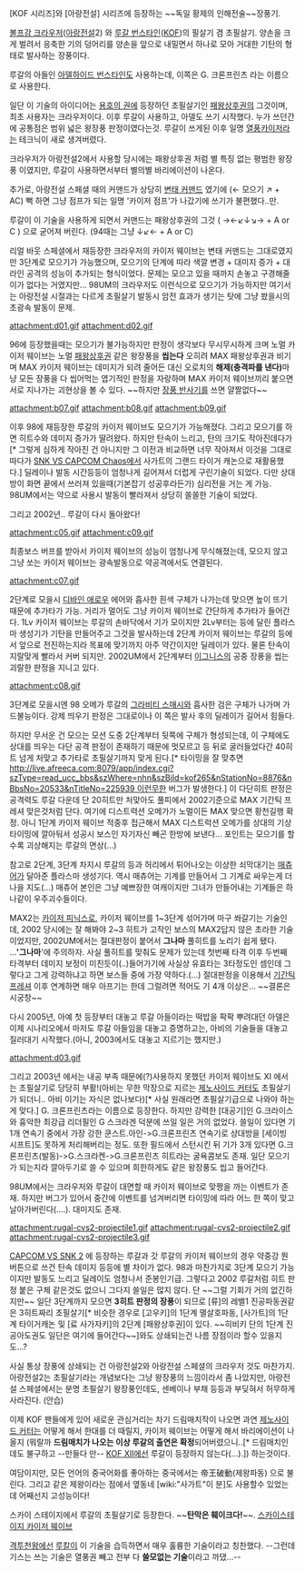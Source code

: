 [KOF 시리즈]와 [아랑전설] 시리즈에 등장하는 ~~독일 황제의 인해전술~~장풍기. 

[[볼프강 크라우저]]([[아랑전설]]2) 와 [[루갈 번스타인]]([[KOF]])의 필살기 겸 초필살기. 양손을 크게 벌려서 응축한 기의 덩어리를 양손을 앞으로 내밀면서 하나로 모아 거대한 기탄의 형태로 발사하는 장풍이다.

루갈의 아들인 [[아델하이드 번스타인]]도 사용하는데, 이쪽은 G. 크론프린츠 라는 이름으로 사용한다.

일단 이 기술의 아이디어는 [[용호의 권]]에 등장하던 초필살기인 [[패왕상후권]]의 그것이며, 최초 사용자는 크라우저이다. 이후 루갈이 사용하고, 아델도 쓰기 시작했다. 누가 쓰던간에 공통점은 범위 넓은 왕장풍 판정이였다는것. 루갈이 쓰게된 이후 일명 [[열풍카이저]]라는 테크닉이 새로 생겨버렸다.

크라우저가 아랑전설2에서 사용할 당시에는 패왕상후권 처럼 별 특징 없는 평범한 왕장풍 이였지만, 루갈이 사용하면서부터 별의별 바리에이션이 나온다. 

추가로, 아랑전설 스페셜 때의 커맨드가 상당히 [[변태 커맨드]] 였기에 (← 모으기 ↗ + AC) 뻑 하면 그냥 점프가 되는 일명 '카이저 점프'가 나갔기에 쓰기가 불편했다..만. 

루갈이 이 기술을 사용하게 되면서 커맨드는 패왕상후권의 그것 ( →←↙↓↘→ + A or C ) 으로 굳어져 버린다. (94때는 그냥 ↓↙← + A or C)

리얼 바웃 스페셜에서 재등장한 크라우저의 카이저 웨이브는 변태 커맨드는 그대로였지만 3단계로 모으기가 가능했으며, 모으기의 단계에 따라 색깔 변경 + 대미지 증가 + 대라인 공격의 성능이 추가되는 형식이었다. 문제는 모으고 있을 때까지 손놓고 구경해줄 이가 없다는 거였지만... 98UM의 크라우저도 이런식으로 모으기가 가능하지만 여기서는 아랑전설 시절과는 다르게 초필살기 발동시 암전 효과가 생기는 탓에 그냥 쐈을시의 초광속 발동이 문제.


attachment:d01.gif
attachment:d02.gif

96에 등장했을때는 모으기가 불가능하지만 판정이 생각보다 무시무시하게 크며 노멀 카이저 웨이브는 노멀 [[패왕상후권]] 같은 왕장풍을 '''씹는다''' 오히려 MAX 패왕상후권과 비기며 MAX 카이저 웨이브는 데미지가 되려 줄어든 대신 오로치의 '''해제(충격파를 낸다)'''마냥 모든 장풍을 다 씹어먹는 엽기적인 판정을 자랑하며 MAX 카이저 웨이브끼리 붙으면 서로 지나가는 괴현상을 볼 수 있다. ~~하지만 [[장풍 반사기]]를 쓰면 얄짤없다~~


attachment:b07.gif
attachment:b08.gif
attachment:b09.gif

이후 98에 재등장한 루갈의 카이저 웨이브도 모으기가 가능해졌다. 그리고 모으기를 하면 히트수와 데미지 증가가 딸려왔다. 하지만 탄속이 느리고, 탄의 크기도 작아진데다가[* 그렇게 심하게 작아진 건 아니지만 그 이전과 비교하면 너무 작아져서 이것을 그대로 따다가 [[SNK VS CAPCOM Chaos]]에서 사가트의 그랜드 타이거 캐논으로 재활용했다.] 딜레이나 발동 시간등등이 엄청나게 길어져서 더럽게 구린기술이 되었다. 다만 상대방이 화면 끝에서 쓰러져 있을때(기본잡기 성공후라든가) 심리전을 거는 게 가능. 98UM에서는 약으로 사용시 발동이 빨라져서 상당히 쏠쏠한 기술이 되었다.

그리고 2002년.. 루갈이 다시 돌아왔다!

attachment:c05.gif
attachment:c09.gif

최종보스 버프를 받아서 카이저 웨이브의 성능이 엄청나게 무식해졌는데, 모으지 않고 그냥 쏘는 카이저 웨이브는 광속발동으로 약공격에서도 연결된다.


attachment:c07.gif

2단계로 모을시 [[디바인 애로우]] 에어와 흡사한 흰색 구체가 나가는데 맞으면 높이 뜨기 때문에 추가타가 가능. 거리가 멀어도 그냥 카이저 웨이브로 간단하게 추가타가 들어간다. 1Lv 카이저 웨이브는 루갈의 손바닥에서 기가 모이지만 2Lv부터는 등에 달린 플라스마 생성기가 기탄을 만들어주고 그것을 발사하는데 2단계 카이저 웨이브는 루갈의 등에서 앞으로 전진하는지라 목표에 맞기까지 아주 약간이지만 딜레이가 있다. 물론 탄속이 지랄맞게 빨라서 커버 되지만.
2002UM에서 2단계부터 [[이그니스]]의 공중 장풍을 씹는 괴랄한 판정을 지니고 있다.


attachment:c08.gif

3단계로 모을시엔 98 오메가 루갈의 [[그라비티 스매시]]와 흡사한 검은 구체가 나가며 가드불능이다. 강제 띄우기 판정은 그대로이나 이 쪽은 발사 후의 딜레이가 길어서 힘들다.

하지만 무서운 건 모으는 모션 도중 2단계부터 뒷쪽에 구체가 형성되는데, 이 구체에도 상대를 띄우는 다단 공격 판정이 존재하기 때문에 멋모르고 등 뒤로 굴러들었다간 40히트 넘게 처맞고 추가타로 초필살기까지 맞게 된다.[* 타이밍을 잘 맞추면 [[http://live.afreeca.com:8079/app/index.cgi?szType=read_ucc_bbs&szWhere=nhn&szBjId=kof265&nStationNo=8876&nBbsNo=20533&nTitleNo=225939 이런]]무한 버그가 발생한다.] 이 다단히트 판정은 공격력도 루갈 다운데 단 20히트만 처맞아도 풀피에서 2002기준으로 MAX 기간틱 프레셔 맞은것처럼 단다. 여기에 디스트력션 오메가가 노멀이든 MAX 맞으면 황천길행 확정. 아니 1단계 카이저 웨이브 적중후 접근해서 MAX 디스트럭션 오메가를 상대의 기상 타이밍에 깔아둬서 성공시 보스인 자기자신 빼곤 한방에 보낸다... 포인트는 모으기를 할수록 괴상해지는 루갈의 면상(…)

참고로 2단계, 3단계 차지시 루갈의 등과 허리에서 튀어나오는 이상한 쇠막대기는 [[매츄어]]가 달아준 플라스마 생성기다. 역시 매츄어는 기계를 만들어서 그 기계로 싸우는게 더 나을 지도(…) 매츄어 본인은 그냥 예쁘장한 여캐이지만 그녀가 만들어내는 기계들은 하나같이 우주괴수들이다. 

MAX2는 [[카이저 피닉스]]로, 카이저 웨이브를 1~3단계 섞어가며 마구 쏴갈기는 기술인데, 2002 당시에는 잘 해봐야 2~3 히트가 고작인 보스의 MAX2답지 않은 초라한 기술이었지만, 2002UM에서는 절대판정이 붙어서 '''그나마''' 풀히트를 노리기 쉽게 됐다. ...''''그나마''''에 주의하자.
사실 풀히트를 맞춰도 문제가 있는데 첫번째 타격 이후 두번째 타격부터 데미지 보정이 미친듯이(..)들어가기에 사실상 유효타는 3타정도인 셈인데 그렇다고 그게 강력하냐고 하면 보스들 중에 가장 약하다.(...) 절대판정을 이용해서 [[기간틱 프레셔]] 이후 연계하면 매우 아프기는 한데 그럴려면 적어도 기 4개 이상은... ~~결론은 시궁창~~

다시 2005년, 아예 첫 등장부터 대놓고 루갈 아들이라는 떡밥을 팍팍 뿌려대던 아델은 이제 시나리오에서 마저도 루갈 아들임을 대놓고 증명하고는, 아비의 기술들을 대놓고 질러대기 시작했다.(아니, 2003에서도 대놓고 지르기는 했지만.) 

attachment:d03.gif

그리고 2003년 에서는 내공 부족 때문에(?)사용하지 못했던 카이저 웨이브도 XI 에서는 초필살기로 당당히 부활!(아비는 무한 막장으로 지르는 [[제노사이드 커터]]도 초필살기가 되더니.. 아비 이기는 자식은 없나보다)[* 사실 원래라면 초필살기급으로 나와야 하는게 맞다.] G. 크론프린츠라는 이름으로 등장한다. 하지만 강력한 [대공기]인 G.크라이스와 흉악한 최강급 리더필인 G 스크라겐 덕분에 쓰일 일은 거의 없었다. 쓸일이 있다면 기 1개 연속기 중에서 가장 강한 쿤스트.아인->G.크론프린츠 연속기로 상대방을 [세이빙 시프트]도 못하게 처리해버리는 정도. 또한 필드에서 스턴시킨 뒤 기가 3개 있다면 G.크론프린츠(발동)->G.스크라켄->G.크론프린츠 히트라는 굴욕콤보도 존재. 일단 모으기가 되는지라 깔아두기로 쓸 수 있으며 희한하게도 같은 왕장풍도 씹고 들어간다.

98UM에서는 크라우저와 루갈이 대면할 때 카이저 웨이브로 맞짱을 까는 이벤트가 존재. 하지만 버그가 있어서 중간에 이벤트를 넘겨버리면 타이밍에 따라 어느 한 쪽이 맞고 날아가버린다(....). 대미지도 존재.

attachment:rugal-cvs2-projectile1.gif
attachment:rugal-cvs2-projectile2.gif
attachment:rugal-cvs2-projectile3.gif

[[CAPCOM VS SNK 2]] 에 등장하는 루갈과 갓 루갈의 카이저 웨이브의 경우 약중강 뭔 버튼으로 쓰건 탄속 데미지 등등에 별 차이가 없다. 98과 마찬가지로 3단계 모으기 가능이지만 발동도 느리고 딜레이도 엄청나서 준봉인기급. 그렇다고 2002 루갈처럼 히트 판정 붙은 구체 같은것도 없으니 그다지 쓸일은 많지 않다. 단 ~~그럴 기회가 거의 없긴하지만~~ 일단 3단계까지 모으면 '''3히트 판정의 장풍'''이 되므로 [류]의 레벨1 진공파동권같은 3히트짜리 초필살기[* 비슷한 경우로 [고우키]의 1단계 멸살호파동, [사가트]의 1단계 타이거캐논 및 [료 사가자키]의 2단계 [패왕상후권]이 있다. ~~히비키 단의 1단계 진공아도권도 일단은 여기에 들어간다~~]와도 상쇄되는건 나름 장점이라 할수 있을지도...? 

사실 통상 장풍에 상쇄되는 건 아랑전설2와 아랑전설 스페셜의 크라우저 것도 마찬가지. 아랑전설2는 초필살기라는 개념보다는 그냥 왕장풍의 느낌이라서 좀 나았지만, 아랑전설 스페셜에서는 분명 초필살기 왕장풍인데도, 센베이나 부채 등등과 부딪혀서 허무하게 사라진다. (안습)

이제 KOF 팬들에게 있어 새로운 관심거리는 차기 드림매치작이 나오면 과연 [[제노사이드 커터]]는 어떻게 해서 한대를 더 때릴지, 카이저 웨이브는 어떻게 해서 바리에이션이 나올지 (뭐랄까 '''드림매치가 나오는 이상 루갈의 출연은 확정'''되어버렸으니..[* 드림매치인데도 불구하고 --만들다 만-- [[KOF XII]]에선 루갈이 등장하지 않는다(...).]) 하는것이다.

여담이지만, 모든 언어의 중국어화를 좋아하는 중국에서는 帝王破動(제왕파동) 으로 불린다. 그리고 같은 제왕이라는 점에서 옆동네 [wiki:"사가트"이 분]도 사용할수 있었는데 어째선지 고성능이다! 

스카이 스테이지에서 루갈의 초필살기로 등장한다. ~~'''탄막은 훼이크다!'''~~. [http://battlepage.com/index.php?menu=g_image&mode=view&search=&keyword=&page=1&no=17424 스카이스테이지 카이저 웨이브]

[[격투천왕]]에선 [[루칼]]이 이 기술을 습득하면서 매우 훌륭한 기술이라고 칭찬했다. --그런데 기스는 쓰는 기술은 열풍권 빼고 전부 다 '''쓸모없는 기술'''이라고 까댔...--
